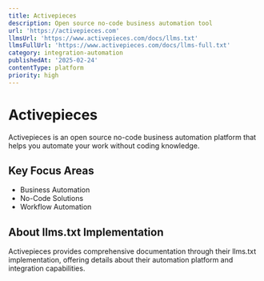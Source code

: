 ```yaml
---
title: Activepieces
description: Open source no-code business automation tool
url: 'https://activepieces.com'
llmsUrl: 'https://www.activepieces.com/docs/llms.txt'
llmsFullUrl: 'https://www.activepieces.com/docs/llms-full.txt'
category: integration-automation
publishedAt: '2025-02-24'
contentType: platform
priority: high
---
```


# Activepieces

Activepieces is an open source no-code business automation platform that helps you automate your work without coding knowledge.

## Key Focus Areas

- Business Automation
- No-Code Solutions
- Workflow Automation

## About llms.txt Implementation

Activepieces provides comprehensive documentation through their llms.txt implementation, offering details about their automation platform and integration capabilities.
